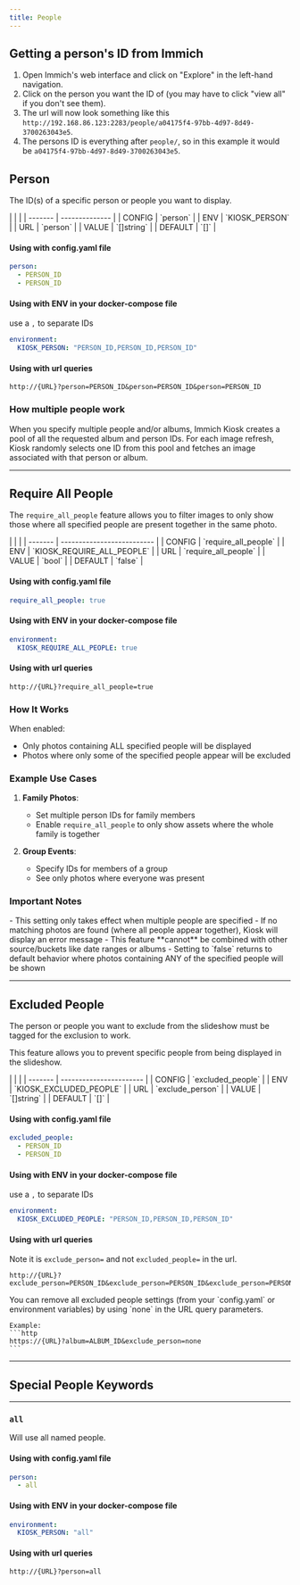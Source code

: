 ```yaml
---
title: People
---
```



## Getting a person's ID from Immich
1. Open Immich's web interface and click on "Explore" in the left-hand navigation.
2. Click on the person you want the ID of (you may have to click "view all" if you don't see them).
3. The url will now look something like this `http://192.168.86.123:2283/people/a04175f4-97bb-4d97-8d49-3700263043e5`.
4. The persons ID is everything after `people/`, so in this example it would be `a04175f4-97bb-4d97-8d49-3700263043e5`.


## Person

The ID(s) of a specific person or people you want to display.

<Card title="Settings" icon="setting">
|         |                |
| ------- | -------------- |
| CONFIG  | `person`       |
| ENV     | `KIOSK_PERSON` |
| URL     | `person`       |
| VALUE   | `[]string`     |
| DEFAULT | `[]`           |

#### Using with config.yaml file

```yaml
person:
  - PERSON_ID
  - PERSON_ID
```

#### Using with ENV in your docker-compose file

 use a `,` to separate IDs

```yaml
environment:
  KIOSK_PERSON: "PERSON_ID,PERSON_ID,PERSON_ID"
```

#### Using with url queries

```http
http://{URL}?person=PERSON_ID&person=PERSON_ID&person=PERSON_ID
```
</Card>


### How multiple people work
When you specify multiple people and/or albums, Immich Kiosk creates a pool of all the requested album and person IDs.
For each image refresh, Kiosk randomly selects one ID from this pool and fetches an image associated with that person or album.


---

## Require All People

The `require_all_people` feature allows you to filter images to only show those where all specified people are present together in the same photo.

<Card title="Settings" icon="setting">
    |         |                            |
    | ------- | -------------------------- |
    | CONFIG  | `require_all_people`       |
    | ENV     | `KIOSK_REQUIRE_ALL_PEOPLE` |
    | URL     | `require_all_people`       |
    | VALUE   | `bool`                     |
    | DEFAULT | `false`                    |

#### Using with config.yaml file

```yaml
require_all_people: true
```

#### Using with ENV in your docker-compose file

```yaml
environment:
  KIOSK_REQUIRE_ALL_PEOPLE: true
```

#### Using with url queries

```http
http://{URL}?require_all_people=true
```
</Card>

### How It Works

When enabled:
- Only photos containing ALL specified people will be displayed
- Photos where only some of the specified people appear will be excluded

### Example Use Cases

1. **Family Photos**:
   - Set multiple person IDs for family members
   - Enable `require_all_people` to only show assets where the whole family is together

2. **Group Events**:
   - Specify IDs for members of a group
   - See only photos where everyone was present

### Important Notes

<Aside type="note">
- This setting only takes effect when multiple people are specified
- If no matching photos are found (where all people appear together), Kiosk will display an error message
- This feature **cannot** be combined with other source/buckets like date ranges or albums
- Setting to `false` returns to default behavior where photos containing ANY of the specified people will be shown
</Aside>

------

## Excluded People

<Aside type="caution">
    The person or people you want to exclude from the slideshow must be tagged for the exclusion to work.
</Aside>

This feature allows you to prevent specific people from being displayed in the slideshow.

<Card title="Settings" icon="setting">
    |         |                         |
    | ------- | ----------------------- |
    | CONFIG  | `excluded_people`       |
    | ENV     | `KIOSK_EXCLUDED_PEOPLE` |
    | URL     | `exclude_person`        |
    | VALUE   | `[]string`              |
    | DEFAULT | `[]`                    |

#### Using with config.yaml file

```yaml
excluded_people:
  - PERSON_ID
  - PERSON_ID
```

#### Using with ENV in your docker-compose file

 use a `,` to separate IDs

```yaml
environment:
  KIOSK_EXCLUDED_PEOPLE: "PERSON_ID,PERSON_ID,PERSON_ID"
```

#### Using with url queries

Note it is `exclude_person=` and not `excluded_people=` in the url.

```http
http://{URL}?exclude_person=PERSON_ID&exclude_person=PERSON_ID&exclude_person=PERSON_ID
```
</Card>

<Aside type="tip">
    You can remove all excluded people settings (from your `config.yaml` or environment variables) by using `none` in the URL query parameters.

    Example:
    ```http
    https://{URL}?album=ALBUM_ID&exclude_person=none
    ```
</Aside>

---

## Special People Keywords

---

### ` all `

Will use all named people.

<Card title="Settings" icon="setting">

#### Using with config.yaml file

```yaml
person:
  - all
```

#### Using with ENV in your docker-compose file

```yaml
environment:
  KIOSK_PERSON: "all"
```

#### Using with url queries

```http
http://{URL}?person=all
```

</Card>
